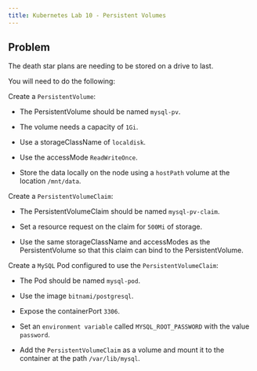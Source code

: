 ```yaml
---
title: Kubernetes Lab 10 - Persistent Volumes
---
```


## Problem

The death star plans are needing to be stored on a drive to last.

You will need to do the following:

Create a `PersistentVolume`:

- The PersistentVolume should be named `mysql-pv`.

- The volume needs a capacity of `1Gi`.

- Use a storageClassName of `localdisk`.

- Use the accessMode `ReadWriteOnce`.

- Store the data locally on the node using a `hostPath` volume at the location `/mnt/data`.

Create a `PersistentVolumeClaim`:

- The PersistentVolumeClaim should be named `mysql-pv-claim`.

- Set a resource request on the claim for `500Mi` of storage.

- Use the same storageClassName and accessModes as the PersistentVolume so that this claim can bind to the PersistentVolume.

Create a `MySQL` Pod configured to use the `PersistentVolumeClaim`:
- The Pod should be named `mysql-pod`.

- Use the image `bitnami/postgresql`.

- Expose the containerPort `3306`.

- Set an `environment variable` called `MYSQL_ROOT_PASSWORD` with the value `password`.

- Add the `PersistentVolumeClaim` as a volume and mount it to the container at the path `/var/lib/mysql`.


